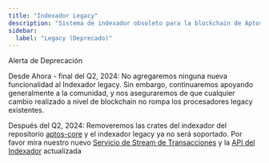 ```yaml
---
title: "Indexador Legacy"
description: "Sistema de indexador obsoleto para la blockchain de Aptos - guía de migración al nuevo Servicio de Flujo de Transacciones y SDK del Indexador"
sidebar:
  label: "Legacy (Deprecado)"
---
```



<Aside type="caution">
  Alerta de Deprecación

  Desde Ahora - final del Q2, 2024: No agregaremos ninguna nueva funcionalidad al Indexador legacy. Sin embargo, continuaremos apoyando generalmente a la comunidad, y nos aseguraremos de que cualquier cambio realizado a nivel de blockchain no rompa los procesadores legacy existentes.

  Después del Q2, 2024: Removeremos las crates del indexador del repositorio [aptos-core](https://github.com/aptos-labs/aptos-core) y el indexador legacy ya no será soportado. Por favor mira nuestro nuevo [Servicio de Stream de Transacciones](/es/build/indexer/txn-stream) y la [API del Indexador](/es/build/indexer) actualizada
</Aside>

